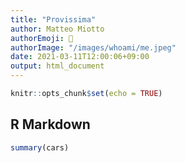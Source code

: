```yaml
---
title: "Provissima"
author: Matteo Miotto
authorEmoji: 🤖
authorImage: "/images/whoami/me.jpeg"
date: 2021-03-11T12:00:06+09:00
output: html_document
---
```


```r
knitr::opts_chunk$set(echo = TRUE)
```

## R Markdown


```r
summary(cars)
```

